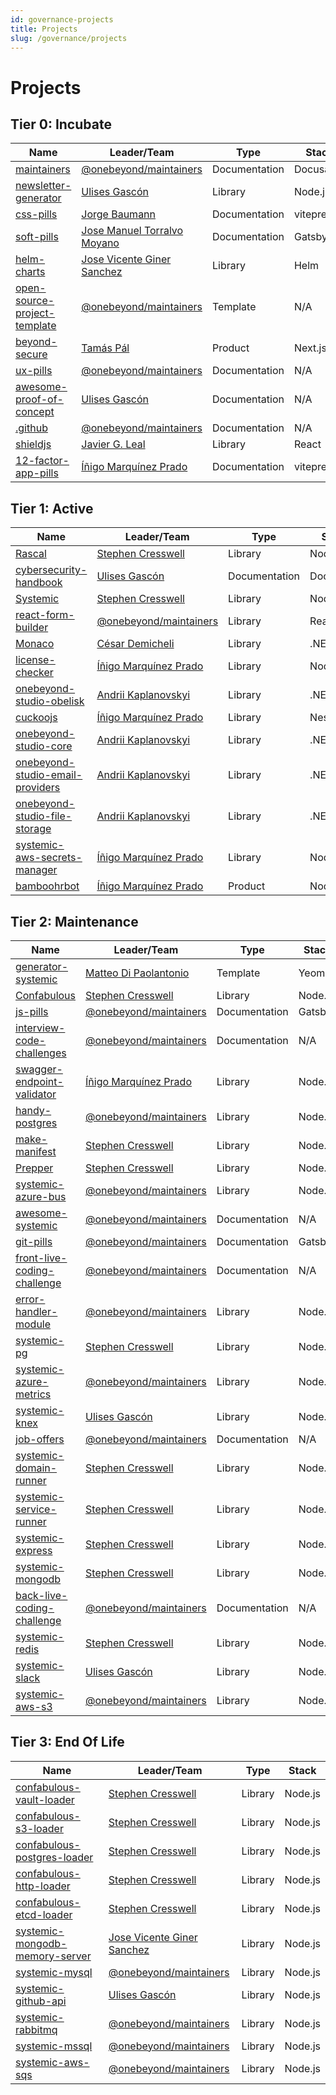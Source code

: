 ```yaml
---
id: governance-projects
title: Projects
slug: /governance/projects
---
```


# Projects


## Tier 0: Incubate

Name | Leader/Team | Type | Stack
|---|---|---|---|
| [maintainers](https://github.com/onebeyond/maintainers) | [@onebeyond/maintainers](https://github.com/orgs/onebeyond/teams/maintainers) | Documentation | Docusarus |
| [newsletter-generator](https://github.com/onebeyond/newsletter-generator) | [Ulises Gascón](https://github.com/UlisesGascon) | Library | Node.js |
| [css-pills](https://github.com/onebeyond/css-pills) | [Jorge Baumann](https://github.com/baumannzone) | Documentation | vitepress |
| [soft-pills](https://github.com/onebeyond/soft-pills) | [Jose Manuel Torralvo Moyano](https://github.com/jmtorralvo) | Documentation | Gatsby |
| [helm-charts](https://github.com/onebeyond/helm-charts) | [Jose Vicente Giner Sanchez](https://github.com/GentooXativa) | Library | Helm |
| [open-source-project-template](https://github.com/onebeyond/open-source-project-template) | [@onebeyond/maintainers](https://github.com/orgs/onebeyond/teams/maintainers) | Template | N/A |
| [beyond-secure](https://github.com/onebeyond/beyond-secure) | [Tamás Pál](https://github.com/pal-tamas) | Product | Next.js |
| [ux-pills](https://github.com/onebeyond/ux-pills) | [@onebeyond/maintainers](https://github.com/orgs/onebeyond/teams/maintainers) | Documentation | N/A |
| [awesome-proof-of-concept](https://github.com/onebeyond/awesome-proof-of-concept) | [Ulises Gascón](https://github.com/UlisesGascon) | Documentation | N/A |
| [.github](https://github.com/onebeyond/.github) | [@onebeyond/maintainers](https://github.com/orgs/onebeyond/teams/maintainers) | Documentation | N/A |
| [shieldjs](https://github.com/onebeyond/shieldjs) | [Javier G. Leal](https://github.com/jgleal) | Library | React |
| [12-factor-app-pills](https://github.com/onebeyond/12-factor-app-pills) | [Íñigo Marquínez Prado](https://github.com/inigomarquinez) | Documentation | vitepress |



## Tier 1: Active

Name | Leader/Team | Type | Stack
|---|---|---|---|
| [Rascal](https://github.com/onebeyond/rascal) | [Stephen Cresswell](https://github.com/cressie176) | Library | Node.js |
| [cybersecurity-handbook](https://github.com/onebeyond/cybersecurity-handbook) | [Ulises Gascón](https://github.com/UlisesGascon) | Documentation | Docusarus |
| [Systemic](https://github.com/onebeyond/systemic) | [Stephen Cresswell](https://github.com/cressie176) | Library | Node.js |
| [react-form-builder](https://github.com/onebeyond/react-form-builder) | [@onebeyond/maintainers](https://github.com/orgs/onebeyond/teams/maintainers) | Library | React |
| [Monaco](https://github.com/onebeyond/monaco) | [César Demicheli](https://github.com/CesarD) | Library | .NET |
| [license-checker](https://github.com/onebeyond/license-checker) | [Íñigo Marquínez Prado](https://github.com/inigomarquinez) | Library | Node.js |
| [onebeyond-studio-obelisk](https://github.com/onebeyond/onebeyond-studio-obelisk) | [Andrii Kaplanovskyi](https://github.com/andriikaplanovskyi) | Library | .NET |
| [cuckoojs](https://github.com/onebeyond/cuckoojs) | [Íñigo Marquínez Prado](https://github.com/inigomarquinez) | Library | NestJS |
| [onebeyond-studio-core](https://github.com/onebeyond/onebeyond-studio-core) | [Andrii Kaplanovskyi](https://github.com/andriikaplanovskyi) | Library | .NET |
| [onebeyond-studio-email-providers](https://github.com/onebeyond/onebeyond-studio-email-providers) | [Andrii Kaplanovskyi](https://github.com/andriikaplanovskyi) | Library | .NET |
| [onebeyond-studio-file-storage](https://github.com/onebeyond/onebeyond-studio-file-storage) | [Andrii Kaplanovskyi](https://github.com/andriikaplanovskyi) | Library | .NET |
| [systemic-aws-secrets-manager](https://github.com/onebeyond/systemic-aws-secrets-manager) | [Íñigo Marquínez Prado](https://github.com/inigomarquinez) | Library | Node.js |
| [bamboohrbot](https://github.com/onebeyond/bamboohrbot) | [Íñigo Marquínez Prado](https://github.com/inigomarquinez) | Product | Node.js |


## Tier 2: Maintenance

Name | Leader/Team | Type | Stack
|---|---|---|---|
| [generator-systemic](https://github.com/onebeyond/generator-systemic) | [Matteo Di Paolantonio](https://github.com/MatteoDiPaolo) | Template | Yeoman |
| [Confabulous](https://github.com/onebeyond/confabulous) | [Stephen Cresswell](https://github.com/cressie176) | Library | Node.js |
| [js-pills](https://github.com/onebeyond/js-pills) | [@onebeyond/maintainers](https://github.com/orgs/onebeyond/teams/maintainers) | Documentation | Gatsby |
| [interview-code-challenges](https://github.com/onebeyond/interview-code-challenges) | [@onebeyond/maintainers](https://github.com/orgs/onebeyond/teams/maintainers) | Documentation | N/A |
| [swagger-endpoint-validator](https://github.com/onebeyond/swagger-endpoint-validator) | [Íñigo Marquínez Prado](https://github.com/inigomarquinez) | Library | Node.js |
| [handy-postgres](https://github.com/onebeyond/handy-postgres) | [@onebeyond/maintainers](https://github.com/orgs/onebeyond/teams/maintainers) | Library | Node.js |
| [make-manifest](https://github.com/onebeyond/make-manifest) | [Stephen Cresswell](https://github.com/cressie176) | Library | Node.js |
| [Prepper](https://github.com/onebeyond/prepper) | [Stephen Cresswell](https://github.com/cressie176) | Library | Node.js |
| [systemic-azure-bus](https://github.com/onebeyond/systemic-azure-bus) | [@onebeyond/maintainers](https://github.com/orgs/onebeyond/teams/maintainers) | Library | Node.js |
| [awesome-systemic](https://github.com/onebeyond/awesome-systemic) | [@onebeyond/maintainers](https://github.com/orgs/onebeyond/teams/maintainers) | Documentation | N/A |
| [git-pills](https://github.com/onebeyond/git-pills) | [@onebeyond/maintainers](https://github.com/orgs/onebeyond/teams/maintainers) | Documentation | Gatsby |
| [front-live-coding-challenge](https://github.com/onebeyond/front-live-coding-challenge) | [@onebeyond/maintainers](https://github.com/orgs/onebeyond/teams/maintainers) | Documentation | N/A |
| [error-handler-module](https://github.com/onebeyond/error-handler-module) | [@onebeyond/maintainers](https://github.com/orgs/onebeyond/teams/maintainers) | Library | Node.js |
| [systemic-pg](https://github.com/onebeyond/systemic-pg) | [Stephen Cresswell](https://github.com/cressie176) | Library | Node.js |
| [systemic-azure-metrics](https://github.com/onebeyond/systemic-azure-metrics) | [@onebeyond/maintainers](https://github.com/orgs/onebeyond/teams/maintainers) | Library | Node.js |
| [systemic-knex](https://github.com/onebeyond/systemic-knex) | [Ulises Gascón](https://github.com/UlisesGascon) | Library | Node.js |
| [job-offers](https://github.com/onebeyond/job-offers) | [@onebeyond/maintainers](https://github.com/orgs/onebeyond/teams/maintainers) | Documentation | N/A |
| [systemic-domain-runner](https://github.com/onebeyond/systemic-domain-runner) | [Stephen Cresswell](https://github.com/cressie176) | Library | Node.js |
| [systemic-service-runner](https://github.com/onebeyond/systemic-service-runner) | [Stephen Cresswell](https://github.com/cressie176) | Library | Node.js |
| [systemic-express](https://github.com/onebeyond/systemic-express) | [Stephen Cresswell](https://github.com/cressie176) | Library | Node.js |
| [systemic-mongodb](https://github.com/onebeyond/systemic-mongodb) | [Stephen Cresswell](https://github.com/cressie176) | Library | Node.js |
| [back-live-coding-challenge](https://github.com/onebeyond/back-live-coding-challenge) | [@onebeyond/maintainers](https://github.com/orgs/onebeyond/teams/maintainers) | Documentation | N/A |
| [systemic-redis](https://github.com/onebeyond/systemic-redis) | [Stephen Cresswell](https://github.com/cressie176) | Library | Node.js |
| [systemic-slack](https://github.com/onebeyond/systemic-slack) | [Ulises Gascón](https://github.com/UlisesGascon) | Library | Node.js |
| [systemic-aws-s3](https://github.com/onebeyond/systemic-aws-s3) | [@onebeyond/maintainers](https://github.com/orgs/onebeyond/teams/maintainers) | Library | Node.js |


## Tier 3: End Of Life

Name | Leader/Team | Type | Stack
|---|---|---|---|
| [confabulous-vault-loader](https://github.com/onebeyond/confabulous-vault-loader) | [Stephen Cresswell](https://github.com/cressie176) | Library | Node.js |
| [confabulous-s3-loader](https://github.com/onebeyond/confabulous-s3-loader) | [Stephen Cresswell](https://github.com/cressie176) | Library | Node.js |
| [confabulous-postgres-loader](https://github.com/onebeyond/confabulous-postgres-loader) | [Stephen Cresswell](https://github.com/cressie176) | Library | Node.js |
| [confabulous-http-loader](https://github.com/onebeyond/confabulous-http-loader) | [Stephen Cresswell](https://github.com/cressie176) | Library | Node.js |
| [confabulous-etcd-loader](https://github.com/onebeyond/confabulous-etcd-loader) | [Stephen Cresswell](https://github.com/cressie176) | Library | Node.js |
| [systemic-mongodb-memory-server](https://github.com/onebeyond/systemic-mongodb-memory-server) | [Jose Vicente Giner Sanchez](https://github.com/GentooXativa) | Library | Node.js |
| [systemic-mysql](https://github.com/onebeyond/systemic-mysql) | [@onebeyond/maintainers](https://github.com/orgs/onebeyond/teams/maintainers) | Library | Node.js |
| [systemic-github-api](https://github.com/onebeyond/systemic-github-api) | [Ulises Gascón](https://github.com/UlisesGascon) | Library | Node.js |
| [systemic-rabbitmq](https://github.com/onebeyond/systemic-rabbitmq) | [@onebeyond/maintainers](https://github.com/orgs/onebeyond/teams/maintainers) | Library | Node.js |
| [systemic-mssql](https://github.com/onebeyond/systemic-mssql) | [@onebeyond/maintainers](https://github.com/orgs/onebeyond/teams/maintainers) | Library | Node.js |
| [systemic-aws-sqs](https://github.com/onebeyond/systemic-aws-sqs) | [@onebeyond/maintainers](https://github.com/orgs/onebeyond/teams/maintainers) | Library | Node.js |